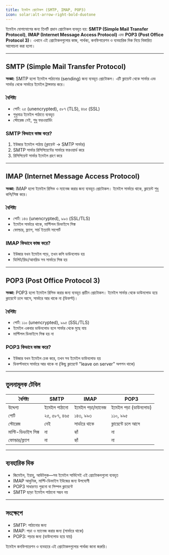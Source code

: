 ```yaml
---
title: ইমেইল প্রোটোকল (SMTP, IMAP, POP3)
icon: solar:alt-arrow-right-bold-duotone
---
```


ইমেইল যোগাযোগের জন্য তিনটি প্রধান প্রোটোকল ব্যবহৃত হয়: **SMTP (Simple Mail Transfer Protocol)**, **IMAP (Internet Message Access Protocol)** এবং **POP3 (Post Office Protocol 3)**। এখানে এই প্রোটোকলগুলোর কাজ, পার্থক্য, কনফিগারেশন ও ব্যবহারিক দিক নিয়ে বিস্তারিত আলোচনা করা হলো।

---

## SMTP (Simple Mail Transfer Protocol)

**সংজ্ঞা:**
SMTP হলো ইমেইল পাঠানোর (sending) জন্য ব্যবহৃত প্রোটোকল। এটি ক্লায়েন্ট থেকে সার্ভার এবং সার্ভার থেকে সার্ভারে ইমেইল ট্রান্সফার করে।

### বৈশিষ্ট্য
- পোর্ট: ২৫ (unencrypted), ৫৮৭ (TLS), ৪৬৫ (SSL)
- শুধুমাত্র ইমেইল পাঠাতে ব্যবহৃত
- স্টোরেজ নেই, শুধু ফরওয়ার্ডিং

### SMTP কিভাবে কাজ করে?
1. ইউজার ইমেইল পাঠায় (ক্লায়েন্ট → SMTP সার্ভার)
2. SMTP সার্ভার রিসিপিয়েন্টের সার্ভারে ফরওয়ার্ড করে
3. রিসিপিয়েন্ট সার্ভার ইমেইল গ্রহণ করে

---

## IMAP (Internet Message Access Protocol)

**সংজ্ঞা:**
IMAP হলো ইমেইল রিসিভ ও ম্যানেজ করার জন্য ব্যবহৃত প্রোটোকল। ইমেইল সার্ভারে থাকে, ক্লায়েন্ট শুধু কপি/সিঙ্ক করে।

### বৈশিষ্ট্য
- পোর্ট: ১৪৩ (unencrypted), ৯৯৩ (SSL/TLS)
- ইমেইল সার্ভারে থাকে, মাল্টিপল ডিভাইসে সিঙ্ক
- ফোল্ডার, ফ্ল্যাগ, সার্চ ইত্যাদি সাপোর্ট

### IMAP কিভাবে কাজ করে?
- ইউজার যখন ইমেইল পড়ে, তখন কপি ডাউনলোড হয়
- ডিলিট/রিড/আনরিড সব সার্ভারে সিঙ্ক হয়

---

## POP3 (Post Office Protocol 3)

**সংজ্ঞা:**
POP3 হলো ইমেইল রিসিভ করার জন্য ব্যবহৃত প্রাচীন প্রোটোকল। ইমেইল সার্ভার থেকে ডাউনলোড হয়ে ক্লায়েন্টে চলে আসে, সার্ভারে আর থাকে না (ডিফল্ট)।

### বৈশিষ্ট্য
- পোর্ট: ১১০ (unencrypted), ৯৯৫ (SSL/TLS)
- ইমেইল একবার ডাউনলোড হলে সার্ভার থেকে মুছে যায়
- মাল্টিপল ডিভাইসে সিঙ্ক হয় না

### POP3 কিভাবে কাজ করে?
- ইউজার যখন ইমেইল চেক করে, তখন সব ইমেইল ডাউনলোড হয়
- ডিফল্টভাবে সার্ভারে আর থাকে না (কিছু ক্লায়েন্টে "leave on server" অপশন থাকে)

---

## তুলনামূলক টেবিল

| বৈশিষ্ট্য         | SMTP                | IMAP                  | POP3                 |
|-------------------|---------------------|-----------------------|----------------------|
| উদ্দেশ্য           | ইমেইল পাঠানো        | ইমেইল পড়া/ম্যানেজ    | ইমেইল পড়া (ডাউনলোড) |
| পোর্ট             | ২৫, ৫৮৭, ৪৬৫        | ১৪৩, ৯৯৩              | ১১০, ৯৯৫             |
| স্টোরেজ           | নেই                 | সার্ভারে থাকে          | ক্লায়েন্টে চলে আসে  |
| মাল্টি-ডিভাইস সিঙ্ক | না                  | হ্যাঁ                  | না                   |
| ফোল্ডার/ফ্ল্যাগ    | না                  | হ্যাঁ                  | না                   |

---

## ব্যবহারিক দিক
- জিমেইল, ইয়াহু, আউটলুক—সব ইমেইল সার্ভিসেই এই প্রোটোকলগুলো ব্যবহৃত
- IMAP আধুনিক, মাল্টি-ডিভাইস ইউজের জন্য উপযোগী
- POP3 সাধারণত পুরনো বা সিম্পল ক্লায়েন্টে
- SMTP ছাড়া ইমেইল পাঠানো সম্ভব নয়

---

## সংক্ষেপে
- SMTP: পাঠানোর জন্য
- IMAP: পড়া ও ম্যানেজ করার জন্য (সার্ভারে থাকে)
- POP3: পড়ার জন্য (ডাউনলোড হয়ে যায়)

ইমেইল কনফিগারেশন ও ব্যবহারে এই প্রোটোকলগুলোর পার্থক্য জানা জরুরি।
